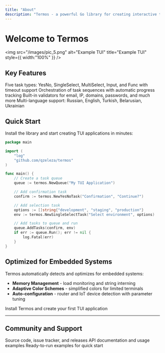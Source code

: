 ```yaml
---
title: "About"
description: "Termos - a powerful Go library for creating interactive terminal user interfaces (TUI). Built on top of Bubble Tea, it provides high-level components for quickly building console applications."
---
```


# Welcome to Termos


<img
  src="/images/pic_5.png"
  alt="Example TUI"
  title="Example TUI"
  style={{ width:"100%" }}
/>

## Key Features

<CardGroup cols={2}>
  <Card title="Task System" icon="list-check" href="/en/components/tasks">
    Five task types: YesNo, SingleSelect, MultiSelect, Input, and Func with timeout support
  </Card>
  <Card title="Queue System" icon="arrow-right-arrow-left" href="/en/components/queue">
    Orchestration of task sequences with automatic progress tracking
  </Card>
  <Card title="Validation" icon="shield-check" href="/en/validation/overview">
    Built-in validators for email, IP, domains, passwords, and much more
  </Card>
  <Card title="Localization" icon="globe" href="/en/customization/colors">
    Multi-language support: Russian, English, Turkish, Belarusian, Ukrainian
  </Card>
</CardGroup>

## Quick Start

Install the library and start creating TUI applications in minutes:

```go
package main

import (
    "log"
    "github.com/qzeleza/termos"
)

func main() {
    // Create a task queue
    queue := termos.NewQueue("My TUI Application")

    // Add confirmation task
    confirm := termos.NewYesNoTask("Confirmation", "Continue?")

    // Add selection task
    options := []string{"development", "staging", "production"}
    env := termos.NewSingleSelectTask("Select environment", options)

    // Add tasks to queue and run
    queue.AddTasks(confirm, env)
    if err := queue.Run(); err != nil {
        log.Fatal(err)
    }
}
```

## Optimized for Embedded Systems

Termos automatically detects and optimizes for embedded systems:

- **Memory Management** - load monitoring and string interning
- **Adaptive Color Schemes** - simplified colors for limited terminals
- **Auto-configuration** - router and IoT device detection with parameter tuning

<Card title="Get Started" icon="rocket" href="/en/installation">
  Install Termos and create your first TUI application
</Card>

---

## Community and Support

<CardGroup cols={3}>
  <Card title="GitHub" icon="github" href="https://github.com/qzeleza/termos">
    Source code, issue tracker, and releases
  </Card>
  <Card title="Go Package" icon="golang" href="https://pkg.go.dev/github.com/qzeleza/termos">
    API documentation and usage examples
  </Card>
  <Card title="Examples" icon="code" href="/en/examples/basic-usage">
    Ready-to-run examples for quick start
  </Card>
</CardGroup>